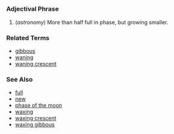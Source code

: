 =={{en}}==

===Adjectival Phrase===
# (''astronomy'') More than half full in phase, but growing smaller.

===Related Terms===
*[[gibbous]]
*[[waning]]
*[[waning crescent]]

===See Also===
*[[full]]
*[[new]]
*[[phase of the moon]]
*[[waxing]]
*[[waxing crescent]]
*[[waxing gibbous]]
